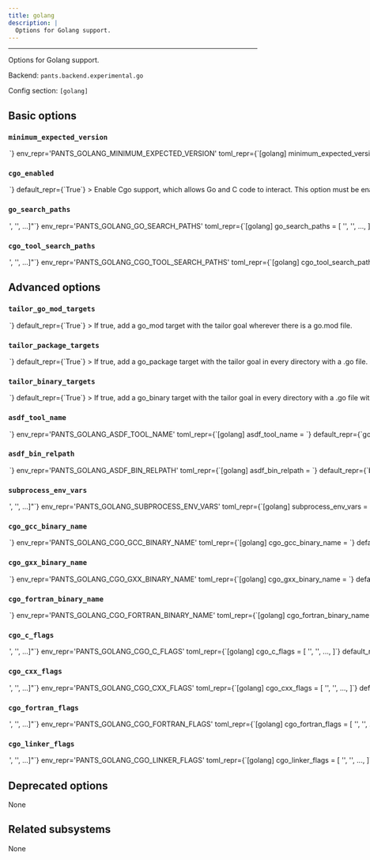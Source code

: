 ```yaml
---
title: golang
description: |
  Options for Golang support.
---
```



---

Options for Golang support.

Backend: <span className="color--primary">`pants.backend.experimental.go`</span>

Config section: <span className="color--primary">`[golang]`</span>

<span className={styles.options}>

## Basic options

### `minimum_expected_version`

<Option
  cli_repr={`--golang-minimum-expected-version=<str>`}
  env_repr='PANTS_GOLANG_MINIMUM_EXPECTED_VERSION'
  toml_repr={`[golang]
minimum_expected_version = <str>`}
  default_repr={`1.17`}
>

The minimum Go version the distribution discovered by Pants must support.

For example, if you set `'1.17'`, then Pants will look for a Go binary that is 1.17+, e.g. 1.17 or 1.18.

You should still set the Go version for each module in your `go.mod` with the `go` directive.

Do not include the patch version.

</Option>

### `cgo_enabled`

<Option
  cli_repr={`--[no-]golang-cgo-enabled`}
  env_repr='PANTS_GOLANG_CGO_ENABLED'
  toml_repr={`[golang]
cgo_enabled = <bool>`}
  default_repr={`True`}
>

Enable Cgo support, which allows Go and C code to interact. This option must be enabled for any packages making use of Cgo to actually be compiled with Cgo support.

TODO: Future Pants changes may also require enabling Cgo via fields on relevant Go targets. See https://github.com/pantsbuild/pants/issues/16833.

See https://go.dev/blog/cgo and https://pkg.go.dev/cmd/cgo for additional information about Cgo.

</Option>

### `go_search_paths`

<Option
  cli_repr={`--golang-go-search-paths="['<str>', '<str>', ...]"`}
  env_repr='PANTS_GOLANG_GO_SEARCH_PATHS'
  toml_repr={`[golang]
go_search_paths = [
    '<str>',
    '<str>',
    ...,
]`}
  default_repr={`[\n  "<PATH>"\n]`}
  target_field_name='golang_go_search_paths'
>

A list of paths to search for Go.

Specify absolute paths to directories with the `go` binary, e.g. `/usr/bin`. Earlier entries will be searched first.

The following special strings are supported:

- `<PATH>`, the contents of the PATH environment variable
- `<ASDF>`, all Go versions currently configured by ASDF `(asdf shell, ${HOME}/.tool-versions)`, with a fallback to all installed versions
- `<ASDF_LOCAL>`, the ASDF interpreter with the version in BUILD_ROOT/.tool-versions

</Option>

### `cgo_tool_search_paths`

<Option
  cli_repr={`--golang-cgo-tool-search-paths="['<str>', '<str>', ...]"`}
  env_repr='PANTS_GOLANG_CGO_TOOL_SEARCH_PATHS'
  toml_repr={`[golang]
cgo_tool_search_paths = [
    '<str>',
    '<str>',
    ...,
]`}
  default_repr={`[\n  "<PATH>"\n]`}
  target_field_name='golang_cgo_tool_search_paths'
>

A list of paths to search for tools needed by CGo (e.g., gcc, g++).

Specify absolute paths to directories with tools needed by CGo , e.g. `/usr/bin`. Earlier entries will be searched first.

The following special strings are supported:

- `<PATH>`, the contents of the PATH environment variable

</Option>

## Advanced options

### `tailor_go_mod_targets`

<Option
  cli_repr={`--[no-]golang-tailor-go-mod-targets`}
  env_repr='PANTS_GOLANG_TAILOR_GO_MOD_TARGETS'
  toml_repr={`[golang]
tailor_go_mod_targets = <bool>`}
  default_repr={`True`}
>

If true, add a `go_mod` target with the `tailor` goal wherever there is a `go.mod` file.

</Option>

### `tailor_package_targets`

<Option
  cli_repr={`--[no-]golang-tailor-package-targets`}
  env_repr='PANTS_GOLANG_TAILOR_PACKAGE_TARGETS'
  toml_repr={`[golang]
tailor_package_targets = <bool>`}
  default_repr={`True`}
>

If true, add a `go_package` target with the `tailor` goal in every directory with a `.go` file.

</Option>

### `tailor_binary_targets`

<Option
  cli_repr={`--[no-]golang-tailor-binary-targets`}
  env_repr='PANTS_GOLANG_TAILOR_BINARY_TARGETS'
  toml_repr={`[golang]
tailor_binary_targets = <bool>`}
  default_repr={`True`}
>

If true, add a `go_binary` target with the `tailor` goal in every directory with a `.go` file with `package main`.

</Option>

### `asdf_tool_name`

<Option
  cli_repr={`--golang-asdf-tool-name=<str>`}
  env_repr='PANTS_GOLANG_ASDF_TOOL_NAME'
  toml_repr={`[golang]
asdf_tool_name = <str>`}
  default_repr={`go-sdk`}
>

The ASDF tool name to use when searching for installed Go distributions using the ASDF tool manager (https://asdf-vm.com/). The default value for this option is for the `go-sdk` ASDF plugin (https://github.com/yacchi/asdf-go-sdk.git). There are other plugins. If you wish to use one of them, then set this option to the ASDF tool name under which that other plugin was installed into ASDF.

</Option>

### `asdf_bin_relpath`

<Option
  cli_repr={`--golang-asdf-bin-relpath=<str>`}
  env_repr='PANTS_GOLANG_ASDF_BIN_RELPATH'
  toml_repr={`[golang]
asdf_bin_relpath = <str>`}
  default_repr={`bin`}
>

The path relative to an ASDF install directory to use to find the `bin` directory within an installed Go distribution. The default value for this option works for the `go-sdk` ASDF plugin. Other ASDF plugins that install Go may have a different relative path to use.

</Option>

### `subprocess_env_vars`

<Option
  cli_repr={`--golang-subprocess-env-vars="['<str>', '<str>', ...]"`}
  env_repr='PANTS_GOLANG_SUBPROCESS_ENV_VARS'
  toml_repr={`[golang]
subprocess_env_vars = [
    '<str>',
    '<str>',
    ...,
]`}
  default_repr={`[\n  "LANG",\n  "LC_CTYPE",\n  "LC_ALL",\n  "PATH"\n]`}
  target_field_name='golang_subprocess_env_vars'
>

Environment variables to set when invoking the `go` tool. Entries are either strings in the form `ENV_VAR=value` to set an explicit value; or just `ENV_VAR` to copy the value from Pants&#x27;s own environment.

</Option>

### `cgo_gcc_binary_name`

<Option
  cli_repr={`--golang-cgo-gcc-binary-name=<str>`}
  env_repr='PANTS_GOLANG_CGO_GCC_BINARY_NAME'
  toml_repr={`[golang]
cgo_gcc_binary_name = <str>`}
  default_repr={`gcc`}
  target_field_name='golang_cgo_gcc_binary_name'
>

Name of the tool to use to compile C code included via CGo in a Go package.

</Option>

### `cgo_gxx_binary_name`

<Option
  cli_repr={`--golang-cgo-gxx-binary-name=<str>`}
  env_repr='PANTS_GOLANG_CGO_GXX_BINARY_NAME'
  toml_repr={`[golang]
cgo_gxx_binary_name = <str>`}
  default_repr={`g++`}
  target_field_name='golang_cgo_gxx_binary_name'
>

Name of the tool to use to compile C++ code included via CGo in a Go package.

</Option>

### `cgo_fortran_binary_name`

<Option
  cli_repr={`--golang-cgo-fortran-binary-name=<str>`}
  env_repr='PANTS_GOLANG_CGO_FORTRAN_BINARY_NAME'
  toml_repr={`[golang]
cgo_fortran_binary_name = <str>`}
  default_repr={`gfortran`}
  target_field_name='golang_cgo_fortran_binary_name'
>

Name of the tool to use to compile fortran code included via CGo in a Go package.

</Option>

### `cgo_c_flags`

<Option
  cli_repr={`--golang-cgo-c-flags="['<str>', '<str>', ...]"`}
  env_repr='PANTS_GOLANG_CGO_C_FLAGS'
  toml_repr={`[golang]
cgo_c_flags = [
    '<str>',
    '<str>',
    ...,
]`}
  default_repr={`[\n  "-g",\n  "-O2"\n]`}
  target_field_name='golang_cgo_c_flags'
>

Compiler options used when compiling C code when Cgo is enabled. Equivalent to setting the CGO_CFLAGS environment variable when invoking `go`.

</Option>

### `cgo_cxx_flags`

<Option
  cli_repr={`--golang-cgo-cxx-flags="['<str>', '<str>', ...]"`}
  env_repr='PANTS_GOLANG_CGO_CXX_FLAGS'
  toml_repr={`[golang]
cgo_cxx_flags = [
    '<str>',
    '<str>',
    ...,
]`}
  default_repr={`[\n  "-g",\n  "-O2"\n]`}
  target_field_name='golang_cgo_cxx_flags'
>

Compiler options used when compiling C++ code when Cgo is enabled. Equivalent to setting the CGO_CXXFLAGS environment variable when invoking `go`.

</Option>

### `cgo_fortran_flags`

<Option
  cli_repr={`--golang-cgo-fortran-flags="['<str>', '<str>', ...]"`}
  env_repr='PANTS_GOLANG_CGO_FORTRAN_FLAGS'
  toml_repr={`[golang]
cgo_fortran_flags = [
    '<str>',
    '<str>',
    ...,
]`}
  default_repr={`[\n  "-g",\n  "-O2"\n]`}
  target_field_name='golang_cgo_fortran_flags'
>

Compiler options used when compiling Fortran code when Cgo is enabled. Equivalent to setting the CGO_FFLAGS environment variable when invoking `go`.

</Option>

### `cgo_linker_flags`

<Option
  cli_repr={`--golang-cgo-linker-flags="['<str>', '<str>', ...]"`}
  env_repr='PANTS_GOLANG_CGO_LINKER_FLAGS'
  toml_repr={`[golang]
cgo_linker_flags = [
    '<str>',
    '<str>',
    ...,
]`}
  default_repr={`[\n  "-g",\n  "-O2"\n]`}
  target_field_name='golang_cgo_linker_flags'
>

Compiler options used when linking native code when Cgo is enabled. Equivalent to setting the CGO_LDFLAGS environment variable when invoking `go`.

</Option>

## Deprecated options

None

## Related subsystems

None

</span>
